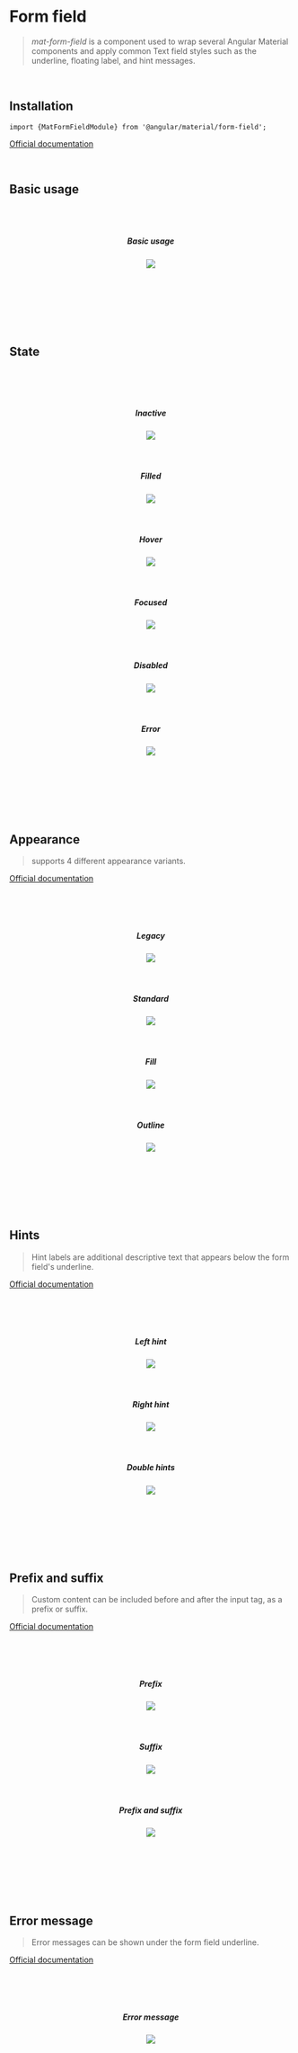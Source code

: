 

# Form field

> *mat-form-field* is a component used to wrap several Angular Material components and apply common Text field styles such as the underline, floating label, and hint messages.

<br/>

## Installation

`import {MatFormFieldModule} from '@angular/material/form-field';`

[Official documentation](https://material.angular.io/components/form-field/overview)

<br/>

## Basic usage

<br/>
<br/>

<article class="inline-story">
  <header>
    <h5>Basic usage</h5>
    <LinkTo kind="components-form-field" story="aa-with-basic-usage">
      <img src={linkImage} aria-hidden={true}/>
    </LinkTo>
  </header>
  <Story id="components-form-field--aa-with-basic-usage" />
</article>

<br/>
<br/>
<br/>

## State

<br/>
<br/>
<br/>

<section class="stories-container">
  <article class="inline-story">
    <header>
      <h5>Inactive</h5>
      <LinkTo kind="components-form-field" story="aa-with-basic-usage">
        <img src={linkImage} aria-hidden={true}/>
      </LinkTo>
    </header>
    <Story id="components-form-field--aa-with-basic-usage" />
  </article>

  <article class="inline-story">
    <header>
      <h5>Filled</h5>
      <LinkTo kind="components-form-field" story="with-state-filled">
        <img src={linkImage} aria-hidden={true}/>
      </LinkTo>
    </header>
    <Story id="components-form-field--with-state-filled" />
  </article>

  <article class="inline-story">
    <header>
      <h5>Hover</h5>
      <LinkTo kind="components-form-field" story="with-state-hover">
        <img src={linkImage} aria-hidden={true}/>
      </LinkTo>
    </header>
    <Story id="components-form-field--with-state-hover" />
  </article>

  <article class="inline-story">
    <header>
      <h5>Focused</h5>
      <LinkTo kind="components-form-field" story="with-state-focused">
        <img src={linkImage} aria-hidden={true}/>
      </LinkTo>
    </header>
    <Story id="components-form-field--with-state-focused" />
  </article>

  <article class="inline-story">
    <header>
      <h5>Disabled</h5>
      <LinkTo kind="components-form-field" story="with-state-disabled">
        <img src={linkImage} aria-hidden={true}/>
      </LinkTo>
    </header>
    <Story id="components-form-field--with-state-disabled" />
  </article>

  <article class="inline-story">
    <header>
      <h5>Error</h5>
      <LinkTo kind="components-form-field" story="with-error-message">
        <img src={linkImage} aria-hidden={true}/>
      </LinkTo>
    </header>
    <Story id="components-form-field--with-error-message" />
  </article>
</section>


<br/>
<br/>
<br/>


## Appearance

> supports 4 different appearance variants.

<a href="https://material.angular.io/components/form-field/overview#form-field-appearance-variants" target="_blank">Official
  documentation</a>

<br/>
<br/>
<br/>

<section class="stories-container">
  <article class="inline-story">
    <header>
      <h5>Legacy</h5>
      <LinkTo kind="components-form-field" story="with-appearance-legacy">
        <img src={linkImage} aria-hidden={true}/>
      </LinkTo>
    </header>
    <Story id="components-form-field--with-appearance-legacy" />
  </article>

  <article class="inline-story">
    <header>
      <h5>Standard</h5>
      <LinkTo kind="components-form-field" story="with-appearance-standard">
        <img src={linkImage} aria-hidden={true}/>
      </LinkTo>
    </header>
    <Story id="components-form-field--with-appearance-standard" />
  </article>

  <article class="inline-story">
    <header>
      <h5>Fill</h5>
      <LinkTo kind="components-form-field" story="with-appearance-fill">
        <img src={linkImage} aria-hidden={true}/>
      </LinkTo>
    </header>
    <Story id="components-form-field--with-appearance-fill" />
  </article>

  <article class="inline-story">
    <header>
      <h5>Outline</h5>
      <LinkTo kind="components-form-field" story="with-appearance-outline">
        <img src={linkImage} aria-hidden={true}/>
      </LinkTo>
    </header>
    <Story id="components-form-field--with-appearance-outline" />
  </article>
</section>

<br/>
<br/>
<br/>

## Hints

> Hint labels are additional descriptive text that appears below the form field's underline.

<a href="https://material.angular.io/components/form-field/overview#hint-labels" target="_blank">Official
  documentation</a>

<br/>
<br/>
<br/>

<section class="stories-container">
  <article class="inline-story">
    <header>
      <h5>Left hint</h5>
      <LinkTo kind="components-form-field" story="with-start-hint">
        <img src={linkImage} aria-hidden={true}/>
      </LinkTo>
    </header>
    <Story id="components-form-field--with-start-hint" />
  </article>

  <article class="inline-story">
    <header>
      <h5>Right hint</h5>
      <LinkTo kind="components-form-field" story="with-end-hint">
        <img src={linkImage} aria-hidden={true}/>
      </LinkTo>
    </header>
    <Story id="components-form-field--with-end-hint" />
  </article>

  <article class="inline-story">
    <header>
      <h5>Double hints</h5>
      <LinkTo kind="components-form-field" story="with-double-hints">
        <img src={linkImage} aria-hidden={true}/>
      </LinkTo>
    </header>
    <Story id="components-form-field--with-double-hints" />
  </article>
</section>

<br/>
<br/>
<br/>

## Prefix and suffix

> Custom content can be included before and after the input tag, as a prefix or suffix.

<a href="https://material.angular.io/components/form-field/overview#prefix--suffix" target="_blank">Official
  documentation</a>

<br/>
<br/>
<br/>

<section class="stories-container">
  <article class="inline-story">
    <header>
      <h5>Prefix</h5>
      <LinkTo kind="components-form-field" story="with-prefix">
        <img src={linkImage} aria-hidden={true}/>
      </LinkTo>
    </header>
    <Story id="components-form-field--with-prefix" />
  </article>

  <article class="inline-story">
    <header>
      <h5>Suffix</h5>
      <LinkTo kind="components-form-field" story="with-suffix">
        <img src={linkImage} aria-hidden={true}/>
      </LinkTo>
    </header>
    <Story id="components-form-field--with-suffix" />
  </article>

  <article class="inline-story">
    <header>
      <h5>Prefix and suffix</h5>
      <LinkTo kind="components-form-field" story="with-prefix-and-suffix">
        <img src={linkImage} aria-hidden={true}/>
      </LinkTo>
    </header>
    <Story id="components-form-field--with-prefix-and-suffix" />
  </article>
</section>

<br/>
<br/>
<br/>

## Error message

> Error messages can be shown under the form field underline.

<a href="https://material.angular.io/components/form-field/overview#error-messages" target="_blank">Official
  documentation</a>

<br/>
<br/>
<br/>

<article class="inline-story">
  <header>
    <h5>Error message</h5>
    <LinkTo kind="components-form-field" story="with-error-message">
      <img src={linkImage} aria-hidden={true}/>
    </LinkTo>
  </header>
  <Story id="components-form-field--with-error-message" />
</article>
